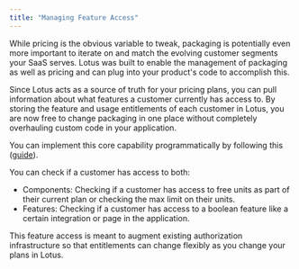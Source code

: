 ```yaml
---
title: "Managing Feature Access"
---
```


While pricing is the obvious variable to tweak, packaging is potentially even
more important to iterate on and match the evolving customer segments your SaaS
serves. Lotus was built to enable the management of packaging as well as pricing
and can plug into your product's code to accomplish this.

Since Lotus acts as a source of truth for your pricing plans, you can pull
information about what features a customer currently has access to. By storing
the feature and usage entitlements of each customer in Lotus, you are now free
to change packaging in one place without completely overhauling custom code in
your application.

You can implement this core capability programmatically by following this
([guide](/api/customers/get-customer-access)).

You can check if a customer has access to both:

- Components: Checking if a customer has access to free units as part of their
  current plan or checking the max limit on their units.
- Features: Checking if a customer has access to a boolean feature like a
  certain integration or page in the application.

This feature access is meant to augment existing authorization infrastructure so
that entitlements can change flexibly as you change your plans in Lotus.
